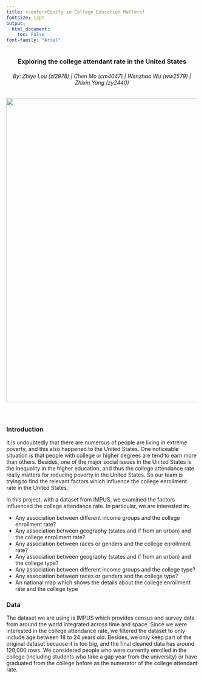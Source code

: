 ```yaml
---
title: <center>Equity in College Education Matters! 
fontsize: 12pt
output:   
  html_document:
    toc: False
font-family: "Arial"
---
```

<h3 style="text-align: center;" markdown="1">Exploring the college attendant rate in the United States</h3>   
<h6 style="text-align: center;" markdown="1">By: Zhiye Lou (zl2978) |  Chen Mo (cm4047) |  Wenzhao Wu (ww2579)  | Zhixin Yang (zy2440)</h6>

<center>
![](background.png){width=800px}

</center>

<br>

## {.tabset .tabset-pills}  
### Introduction
It is undoubtedly that there are numerous of people are living in extreme poverty, and this also happened to the United States. One noticeable situation is that people with college or higher degrees are tend to earn more than others. Besides, one of the major social issues in the United States is the inequality in the higher education, and thus the college attendance rate really matters for reducing poverty in the United States. So our team is trying to find the relevant factors which influence the college enrollment rate in the United States.   

In this project, with a dataset from IMPUS, we examined the factors influenced the college attendance rate. In particular, we are interested in:  

- Any association between different income groups and the college enrollment rate?  
- Any association between geography (states and if from an urban) and the college enrollment rate?
- Any association between races or genders and the college enrollment rate?  
- Any association between geography (states and if from an urban) and the college type?  
- Any association between different income groups and the college type?  
- Any association between races or genders and the college type?  
- An national map which shows the details about the college enrollment rate and the college type

### Data
The dataset we are using is IMPUS which provides census and survey data from around the world integrated across time and space. Since we were interested in the college attendance rate, we filtered the dataset to only include age between 18 to 24 years old. Besides, we only keep part of the original dataset because it is too big, and the final cleaned data has around 120,000 rows. We considered people who were currently enrolled in the college (including students who take a gap year from the university) or have graduated from the college before as the numerator of the college attendant rate.  






